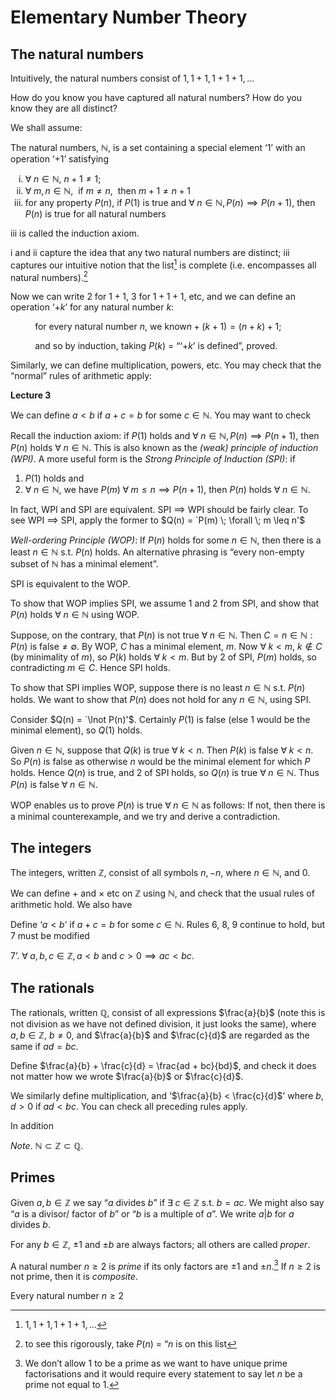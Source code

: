 # Elementary Number Theory

## The natural numbers

Intuitively, the natural numbers consist of $1, 1 + 1, 1+ 1 + 1, \ldots$

How do you know you have captured all natural numbers? How do you know they are all distinct?

We shall assume:

::: {.definition name="Peano Axioms"}

The natural numbers, $\mathbb{N}$, is a set containing a special element '$1$' with an operation '$+1$' satisfying

i. $\forall \; n \in \mathbb{N},\ n + 1 \neq 1$;
ii. $\forall \; m, n \in \mathbb{N},\ \text{ if } m \neq n,\ \text{ then } m + 1 \neq n + 1$
iii. for any property $P(n)$, if $P(1)$ is true and $\forall \; n \in \mathbb{N}, P(n) \implies P(n + 1),$ then $P(n)$ is true for all natural numbers
:::

iii is called the induction axiom.

i and ii capture the idea that any two natural numbers are distinct; iii captures our intuitive notion that the list^[$1, 1 + 1, 1+ 1 + 1, \ldots$] is complete (i.e. encompasses all natural numbers).^[to see this rigorously, take $P(n)$ = "$n$ is on this list]

Now we can write 2 for $1 + 1$, 3 for $1 + 1 + 1$, etc, and we can define an operation '$+k$' for any natural number $k$:
    
$\hspace{1cm}$ for every natural number $n$, we know$n + (k + 1) = (n + k) + 1$;

$\hspace{1cm}$ and so by induction, taking $P(k)$ = "'$+k$' is defined", proved.

Similarly, we can define multiplication, powers, etc. You may check that the "normal" rules of arithmetic apply:

<!--
1. $\forall \; a, b, \in \mathbb{N} \hspace{1cm} a + b = b + a$ [($+$ is commutative);]{style="float:right"}
2. $\forall \; a, b, \in \mathbb{N} \hspace{1.2cm} a b = b a$ ($\times$ is commutative);
3. $\forall \; a, b, c \in \mathbb{N} \hspace{1cm} a + (b + c) = (a + b) + c$ ($+$ is associative);
4. $\forall \; a, b, c \in \mathbb{N} \hspace{1cm} a (b c) = (a b) c$ ($\times$ is associative);
4. $\forall \; a, b, c \in \mathbb{N} \hspace{1cm} a (b + c) = ab + ac$ ($\times$ is distributive over $+$); -->

\begin{align}
    &1.\ \forall \; a, b, \in \mathbb{N}  & &a + b = b + a & &(+ \text{ is commutative}); \\
    &2.\ \forall \; a, b, \in \mathbb{N}  & &ab = ba & &(\times \text{ is commutative}); \\
    &3.\ \forall \; a, b, c \in \mathbb{N} & &a + (b + c) = (a + b) + c & &(+ \text{ is associative}); \\
    &4.\ \forall \; a, b, c \in \mathbb{N} & &a (b c) = (a b) c & &(\times \text{ is associative}); \\
    &5.\ \forall \; a, b, c \in \mathbb{N} & &a (b + c) = ab + ac & &(\times \text{ is distributive over }+);
\end{align} 

**Lecture 3**

We can define $a < b$ if $a + c = b$ for some $c \in \mathbb{N}$. You may want to check

\begin{align}
    &6.\ \forall \; a, b, c & a < b &\implies a + c < b + c \\
    &7.\ \forall \; a, b, c & a < b &\implies a c < b c \\
    &8.\ \forall \; a, b, c & a < b \text{ and } b < c &\implies a < c \\
    &9.\ \forall \; a & &\lnot (a < a).
\end{align} 

Recall the induction axiom: if $P(1)$ holds and $\forall \; n \in \mathbb{N}, P(n) \implies P(n+1)$, then $P(n)$ holds $\forall \; n \in \mathbb{N}$.
This is also known as the *(weak) principle of induction (WPI)*. A more useful form is the *Strong Principle of Induction (SPI)*: if

1. $P(1)$ holds and
2. $\forall \; n \in \mathbb{N}$, we have $P(m) \;\forall \; m \leq n \implies P(n + 1)$, then $P(n)$ holds $\forall \; n \in \mathbb{N}$.

In fact, WPI and SPI are equivalent. SPI $\implies$ WPI should be fairly clear. To see WPI $\implies$ SPI, apply the former to $Q(n) = `P(m) \; \forall \; m \leq n'$

*Well-ordering Principle (WOP)*: If $P(n)$ holds for some $n \in \mathbb{N}$, then there is a least $n \in \mathbb{N}$ s.t. $P(n)$ holds.
An alternative phrasing is "every non-empty subset of $\mathbb{N}$ has a minimal element".

::: {.theorem}
SPI is equivalent to the WOP.
:::

::: {.proof}
To show that WOP implies SPI, we assume 1 and 2 from SPI, and show that $P(n)$ holds $\forall \; n \in \mathbb{N}$ using WOP.

Suppose, on the contrary, that $P(n)$ is not true $\forall \; n \in \mathbb{N}$.
Then $C = {n \in \mathbb{N}: P(n) \text{ is false}} \neq \emptyset$.
By WOP, $C$ has a minimal element, $m$.
Now $\forall \; k < m$, $k \notin C$ (by minimality of $m$), so $P(k)$ holds $\forall \; k < m$.
But by 2 of SPI, $P(m)$ holds, so contradicting $m \in C$. Hence SPI holds.

To show that SPI implies WOP, suppose there is no least $n \in \mathbb{N}$ s.t. $P(n)$ holds.
We want to show that $P(n)$ does not hold for any $n \in \mathbb{N}$, using SPI.

Consider $Q(n) = `\lnot P(n)'$. 
Certainly $P(1)$ is false (else $1$ would be the minimal element), so $Q(1)$ holds.

Given $n \in \mathbb{N}$, suppose that $Q(k)$ is true $\forall \; k < n$.
Then $P(k)$ is false $\forall \; k < n$.
So $P(n)$ is false as otherwise $n$ would be the minimal element for which $P$ holds.
Hence $Q(n)$ is true, and 2 of SPI holds, so $Q(n)$ is true $\forall \; n \in \mathbb{N}$. 
Thus $P(n)$ is false $\forall \; n \in \mathbb{N}$.
:::

WOP enables us to prove $P(n)$ is true $\forall \; n \in \mathbb{N}$ as follows: If not, then there is a minimal counterexample, and we try and derive a contradiction.

## The integers

The integers, written $\mathbb{Z}$, consist of all symbols $n, -n$, where $n \in \mathbb{N}$, and $0$.

We can define $+$ and $\times$ etc on $\mathbb{Z}$ using $\mathbb{N}$, and check that the usual rules of arithmetic hold.
We also have
\begin{align*}
    &10.\ \forall \; a \in \mathbb{Z} & a + 0 &= a & &(\text{identity for } +) \\
    &11.\ \forall \; a \in \mathbb{Z}, & \exists \; b \in \mathbb{Z} \text{ s.t. } a + b &= 0 & &(\text{inverses for } + ) \\
\end{align*} 

Define '$a < b$' if $a + c = b$ for some $c \in \mathbb{N}$. Rules 6, 8, 9 continue to hold, but 7 must be modified

7'. $\forall \; a, b, c \in \mathbb{Z}, a < b \text{ and } c > 0 \implies ac < bc.$

## The rationals
The rationals, written $\mathbb{Q}$, consist of all expressions $\frac{a}{b}$ (note this is not division as we have not defined division, it just looks the same), where $a, b \in \mathbb{Z}$, $b \neq 0$, and $\frac{a}{b}$ and $\frac{c}{d}$ are regarded as the same if $ad = bc$.

Define $\frac{a}{b} + \frac{c}{d} = \frac{ad + bc}{bd}$, and check it does not matter how we wrote $\frac{a}{b}$ or $\frac{c}{d}$.

We similarly define multiplication, and '$\frac{a}{b} < \frac{c}{d}$' where $b, d > 0$ if $ad < bc$. 
You can check all preceding rules apply.

In addition
\begin{align*}
    &12.\ \forall \; a \in \mathbb{Q},\ a \neq 0,\ \exists \; b \text{ s.t. } ab &= 1 & &(\text{inverses for } \times)
\end{align*} 

*Note*. $\mathbb{N} \subset \mathbb{Z} \subset \mathbb{Q}$.

## Primes
Given $a, b \in \mathbb{Z}$ we say "$a$ divides $b$" if $\exists \; c \in \mathbb{Z}$ s.t. $b = ac$. We might also say "$a$ is a divisor/ factor of $b$" or "$b$ is a multiple of $a$". We write $a | b$ for $a$ divides $b$.

For any $b \in \mathbb{Z}$, $\pm 1$ and $\pm b$ are always factors; all others are called *proper*.

A natural number $n \geq 2$ is *prime* if its only factors are $\pm 1$ and $\pm n$.^[We don't allow $1$ to be a prime as we want to have unique prime factorisations and it would require every statement to say let $n$ be a prime not equal to $1$.]
If $n \geq 2$ is not prime, then it is *composite*.

::: {.proposition}
Every natural number $n \geq 2$
:::
